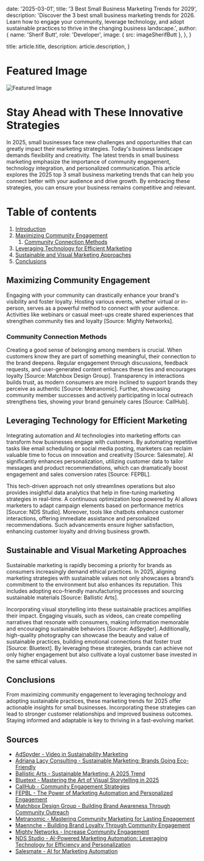 
  date: '2025-03-01',
  title: '3 Best Small Business Marketing Trends for 2029',
  description:
    'Discover the 3 best small business marketing trends for 2026. Learn how to engage your community, leverage technology, and adopt sustainable practices to thrive in the changing business landscape.',
  author: {
    name: 'Sherif Butt',
    role: 'Developer',
    image: { src: imageSherifButt },
  },
}

  title: article.title,
  description: article.description,
}

# Featured Image
![Featured Image](https://pub-1b789cafcd9e49738e10b083da80ed6e.r2.dev/fg-18063.webp)

# Stay Ahead with These Innovative Strategies <a name='introduction'></a>
In 2025, small businesses face new challenges and opportunities that can greatly impact their marketing strategies. Today's business landscape demands flexibility and creativity. The latest trends in small business marketing emphasize the importance of community engagement, technology integration, and personalized communication. This article explores the 2025 top 3 small business marketing trends that can help you connect better with your audience and drive growth. By embracing these strategies, you can ensure your business remains competitive and relevant.

# Table of contents
1. [Introduction](#introduction)
2. [Maximizing Community Engagement](#maximizing-community-engagement)
    1. [Community Connection Methods](#community-connection-methods)
3. [Leveraging Technology for Efficient Marketing](#leveraging-technology-for-efficient-marketing)
4. [Sustainable and Visual Marketing Approaches](#sustainable-and-visual-marketing-approaches)
5. [Conclusions](#conclusions)

## Maximizing Community Engagement <a name='maximizing-community-engagement'></a>
Engaging with your community can drastically enhance your brand's visibility and foster loyalty. Hosting various events, whether virtual or in-person, serves as a powerful method to connect with your audience. Activities like webinars or casual meet-ups create shared experiences that strengthen community ties and loyalty [Source: Mighty Networks].

### Community Connection Methods <a name='community-connection-methods'></a>
Creating a good sense of belonging among members is crucial. When customers know they are part of something meaningful, their connection to the brand deepens. Regular engagement through discussions, feedback requests, and user-generated content enhances these ties and encourages loyalty [Source: Matchbox Design Group]. Transparency in interactions builds trust, as modern consumers are more inclined to support brands they perceive as authentic [Source: Metranomic]. Further, showcasing community member successes and actively participating in local outreach strengthens ties, showing your brand genuinely cares [Source: CallHub].

## Leveraging Technology for Efficient Marketing <a name='leveraging-technology-for-efficient-marketing'></a>
Integrating automation and AI technologies into marketing efforts can transform how businesses engage with customers. By automating repetitive tasks like email scheduling or social media posting, marketers can reclaim valuable time to focus on innovation and creativity [Source: Salesmate]. AI significantly enhances personalization, utilizing customer data to tailor messages and product recommendations, which can dramatically boost engagement and sales conversion rates [Source: FEPBL].

This tech-driven approach not only streamlines operations but also provides insightful data analytics that help in fine-tuning marketing strategies in real-time. A continuous optimization loop powered by AI allows marketers to adapt campaign elements based on performance metrics [Source: NDS Studio]. Moreover, tools like chatbots enhance customer interactions, offering immediate assistance and personalized recommendations. Such advancements ensure higher satisfaction, enhancing customer loyalty and driving business growth.

## Sustainable and Visual Marketing Approaches <a name='sustainable-and-visual-marketing-approaches'></a>
Sustainable marketing is rapidly becoming a priority for brands as consumers increasingly demand ethical practices. In 2025, aligning marketing strategies with sustainable values not only showcases a brand’s commitment to the environment but also enhances its reputation. This includes adopting eco-friendly manufacturing processes and sourcing sustainable materials [Source: Ballistic Arts].

Incorporating visual storytelling into these sustainable practices amplifies their impact. Engaging visuals, such as videos, can create compelling narratives that resonate with consumers, making information memorable and encouraging sustainable behaviors [Source: AdSpyder]. Additionally, high-quality photography can showcase the beauty and value of sustainable practices, building emotional connections that foster trust [Source: Bluetext]. By leveraging these strategies, brands can achieve not only higher engagement but also cultivate a loyal customer base invested in the same ethical values.

## Conclusions <a name='conclusions'></a>
From maximizing community engagement to leveraging technology and adopting sustainable practices, these marketing trends for 2025 offer actionable insights for small businesses. Incorporating these strategies can lead to stronger customer relationships and improved business outcomes. Staying informed and adaptable is key to thriving in a fast-evolving market.

## Sources
<ul>
<li><a href='https://adspyder.io/video-in-sustainability-marketing/'>AdSpyder - Video in Sustainability Marketing</a></li>
<li><a href='https://blog.adrianalacyconsulting.com/featured/sustainable-marketing-brands-eco-friendly/'>Adriana Lacy Consulting - Sustainable Marketing: Brands Going Eco-Friendly</a></li>
<li><a href='https://ballisticarts.com/sustainable-marketing-a-2025-trend/'>Ballistic Arts - Sustainable Marketing: A 2025 Trend</a></li>
<li><a href='https://bluetext.com/blog/mastering-the-art-of-visual-storytelling-in-2025/'>Bluetext - Mastering the Art of Visual Storytelling in 2025</a></li>
<li><a href='https://callhub.io/blog/community-organizing/community-engagement-strategies/'>CallHub - Community Engagement Strategies</a></li>
<li><a href='https://fepbl.com/index.php/ijmer/article/view/964'>FEPBL - The Power of Marketing Automation and Personalized Engagement</a></li>
<li><a href='https://matchboxdesigngroup.com/blog/building-brand-awareness-through-community-outreach/'>Matchbox Design Group - Building Brand Awareness Through Community Outreach</a></li>
<li><a href='https://metranomic.com/customer-loyalty/revolutionising-brand-loyalty-mastering-community-marketing-for-lasting-engagement'>Metranomic - Mastering Community Marketing for Lasting Engagement</a></li>
<li><a href='https://www.maennche.com/2024/11/building-brand-loyalty-through-community-engagement/'>Maennche - Building Brand Loyalty Through Community Engagement</a></li>
<li><a href='https://www.mightynetworks.com/resources/increase-community-engagement'>Mighty Networks - Increase Community Engagement</a></li>
<li><a href='https://nds.studio/digital-marketing/ai-powered-marketing-automation-leveraging-technology-for-efficiency-and-personalization/'>NDS Studio - AI-Powered Marketing Automation: Leveraging Technology for Efficiency and Personalization</a></li>
<li><a href='https://www.salesmate.io/blog/ai-for-marketing-automation/'>Salesmate - AI for Marketing Automation</a></li>
</ul>
